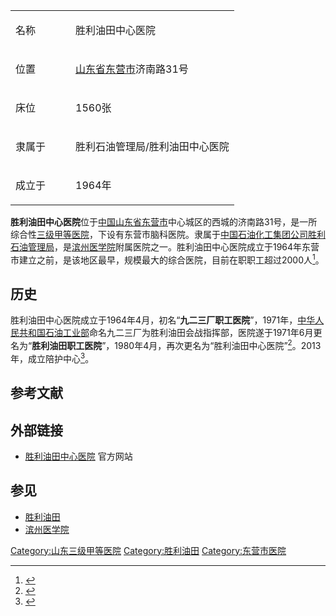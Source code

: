 {| class="infobox" style="width:20em;" 
| style="width:5em"|名称
|胜利油田中心医院
|-
|位置
|{{CHN}}[[山东省|山东省]][[东营市|东营市]]济南路31号
|-
|床位
|1560张
|-
|隶属于
|胜利石油管理局/胜利油田中心医院
|-
|成立于
|1964年
|}

'''胜利油田中心医院'''位于[[中国|中国]][[山东省|山东省]][[东营市|东营市]]中心城区的西城的济南路31号，是一所综合性[[三级甲等医院|三级甲等医院]]，下设有东营市脑科医院。隶属于[[中国石油化工集团公司|中国石油化工集团公司]][[胜利石油管理局|胜利石油管理局]]，是[[滨州医学院|滨州医学院]]附属医院之一。胜利油田中心医院成立于1964年东营市建立之前，是该地区最早，规模最大的综合医院，目前在职职工超过2000人<ref>{{cite web |title=胜利油田中心医院 |url = http://www.huaxia.com/hxjk/yyzn/sd/1013947.html |accessdate=2014-06-01 |publisher = 华夏经纬网}}</ref>。

== 历史 ==
胜利油田中心医院成立于1964年4月，初名“'''九二三厂职工医院'''”，1971年，[[中华人民共和国石油工业部|中华人民共和国石油工业部]]命名九二三厂为胜利油田会战指挥部，医院遂于1971年6月更名为“'''胜利油田职工医院'''”，1980年4月，再次更名为“胜利油田中心医院”<ref>{{cite web |title=胜利油田中心医院 |url=http://dongying.sdchina.com/show/2965297.html |accessdate=2014-06-01 |publisher=中国山东网 |archive-url=https://web.archive.org/web/20160304115024/http://dongying.sdchina.com/show/2965297.html |archive-date=2016-03-04 |dead-url=yes }}</ref>。2013年，成立陪护中心<ref>{{cite web |title = 胜利油田中心医院陪护中心成立 |url = http://news.lznews.cn/2013/1120/715128.html |accessdate = 2014-06-01 |publisher = 鲁中网 |archive-url = https://web.archive.org/web/20140605051536/http://news.lznews.cn/2013/1120/715128.html |archive-date = 2014-06-05 |dead-url = yes }}</ref>。

== 参考文献 ==
{{Reflist|2}}

== 外部链接 ==
{{Commonscat|Shengli Oilfield Central Hospitall}}
* [http://www.slchos.com/ 胜利油田中心医院] 官方网站

== 参见 ==
* [[胜利油田|胜利油田]]
* [[滨州医学院|滨州医学院]]

[[Category:山东三级甲等医院|Category:山东三级甲等医院]]
[[Category:胜利油田|Category:胜利油田]]
[[Category:东营市医院|Category:东营市医院]]